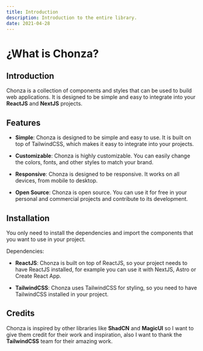 ```yaml
---
title: Introduction
description: Introduction to the entire library.
date: 2021-04-28
---
```


# ¿What is Chonza?

## Introduction

Chonza is a collection of components and styles that can be used to build web applications. It is designed to be simple and easy to integrate into your **ReactJS** and **NextJS** projects.

## Features

- **Simple**: Chonza is designed to be simple and easy to use. It is built on top of TailwindCSS, which makes it easy to integrate into your projects.

- **Customizable**: Chonza is highly customizable. You can easily change the colors, fonts, and other styles to match your brand.

- **Responsive**: Chonza is designed to be responsive. It works on all devices, from mobile to desktop.

- **Open Source**: Chonza is open source. You can use it for free in your personal and commercial projects and contribute to its development.

## Installation

You only need to install the dependencies and import the components that you want to use in your project.

Dependencies:

- **ReactJS**: Chonza is built on top of ReactJS, so your project needs to have ReactJS installed, for example you can use it with NextJS, Astro or Create React App.

- **TailwindCSS**: Chonza uses TailwindCSS for styling, so you need to have TailwindCSS installed in your project.

## Credits

Chonza is inspired by other libraries like **ShadCN** and **MagicUI** so I want to give them credit for their work and inspiration, also I want to thank the **TailwindCSS** team for their amazing work.

